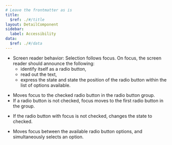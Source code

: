 ```yaml
---
# Leave the frontmatter as is
title:
  $ref: ./#/title
layout: DetailComponent
sidebar:
  label: Accessibility
data:
  $ref: ./#/data
---
```


- Screen reader behavior: Selection follows focus. On focus, the screen reader should announce the following:
  - identify itself as a radio button,
  - read out the text,
  - express the state and state the position of the radio button within the list of options available.

<KeyboardControls>
<KeyboardControl keyOrCombos="Tab">

- Moves focus to the checked radio button in the radio button group.
- If a radio button is not checked, focus moves to the first radio button in the group.

</KeyboardControl>
<KeyboardControl keyOrCombos="Space">

- If the radio button with focus is not checked, changes the state to checked.

</KeyboardControl>
<KeyboardControl keyOrCombos="Up/Down / Left/Right">

- Moves focus between the available radio button options, and simultaneously selects an option.

</KeyboardControl>
</KeyboardControls>
